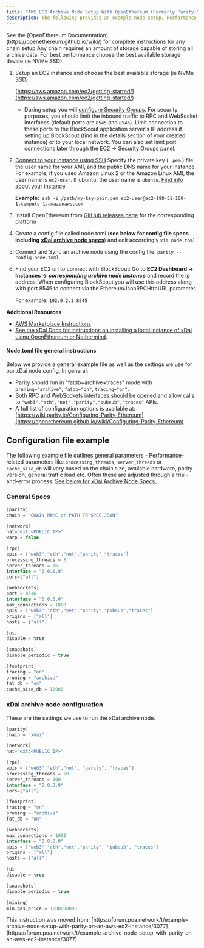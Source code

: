 ```yaml
---
title: "AWS EC2 Archive Node Setup With OpenEthereum (Formerly Parity)"
description: The following provides an example node setup. Performance related parameters will vary per chain.
---
```


<Warning>
See the [OpenEthereum Documentation](https://openethereum.github.io/wiki/) for complete instructions for any chain setup

</Warning>

<Info>
Any chain requires an amount of storage capable of storing all archive data. For best performance choose the best available storage device (ie NVMe SSD).

</Info>

1. Setup an EC2 instance and choose the best available storage (ie NVMe SSD).

   [https://aws.amazon.com/ec2/getting-started/](https://aws.amazon.com/ec2/getting-started/)

   * During setup you will [configure Security Groups](https://docs.aws.amazon.com/AWSEC2/latest/UserGuide/using-network-security.html). For security purposes, you should limit the inbound traffic to RPC and WebSocket interfaces (default ports are `8545` and `8546`). Limit connection to these ports to the BlockScout application server's IP address if setting up BlockScout (find in the details section of your created instance) or to your local network. You can also set limit port connections later through the EC2 -> Security Groups panel.

2. [Connect to your instance using SSH](https://docs.aws.amazon.com/AWSEC2/latest/UserGuide/AccessingInstancesLinux.html) Specify the private key ( `.pem` ) file, the user name for your AMI, and the public DNS name for your instance. For example, if you used Amazon Linux 2 or the Amazon Linux AMI, the user name is `ec2-user`. If ubuntu, the user name is `ubuntu`. [Find info about your instance](https://docs.aws.amazon.com/AWSEC2/latest/UserGuide/connection-prereqs.html#connection-prereqs-get-info-about-instance)

   **Example:**` ssh -i /path/my-key-pair.pem ec2-user@ec2-198-51-100-1.compute-1.amazonaws.com`

3. Install OpenEthereum from [GitHub releases page](https://github.com/openethereum/openethereum/releases) for the corresponding platform

4. Create a config file called node.toml (**see below for config file specs including** [**xDai archive node specs**](/setup/deployment/ansible-deployment/aws-marketplace/aws-ec2-archive-node-setup#xdai-archive-node-configuration)) and edit accordingly `vim node.toml`

5. Connect and Sync an archive node using the config file. `parity --config node.toml`

6. Find your EC2 url to connect with BlockScout: Go to **EC2 Dashboard -> Instances ->** ***corresponding archive node instance*** and record the ip address. When configuring BlockScout you will use this address along with port 8545 to connect via the EthereumJsonRPCHttpURL parameter.

   For example: `192.0.2.1:8545`

**Additional Resources**

* [AWS Marketplace Instructions](/setup/deployment/ansible-deployment/aws-marketplace/aws-marketplace-installation)
* [See the xDai Docs for instructions on installing a local instance of xDai using OpenEthereum or Nethermind](https://www.xdaichain.com/for-developers/install-xdai-client).

#### Node.toml file general instructions

Below we provide a general example file as well as the settings we use for our xDai node config. In general:

* Parity should run in "fatdb+archive+traces" mode with `pruning="archive"`, `fatdb="on"`, `tracing="on"`.
* Both RPC and WebSockets interfaces should be opened and allow calls to `"web3","eth","net","parity","pubsub","traces"` APIs.
* A full list of configuration options is available at: [https://wiki.parity.io/Configuring-Parity-Ethereum](https://openethereum.github.io/wiki/Configuring-Parity-Ethereum)

## Configuration file example

The following example file outlines general parameters - Performance-related parameters like `processing_threads`, `server_threads` or `cache_size_db` will vary based on the chain size, available hardware, parity version, general traffic load etc. Often these are adjusted through a trial-and-error process. [See below for xDai Archive Node Specs.](/setup/deployment/ansible-deployment/aws-marketplace/aws-ec2-archive-node-setup#xdai-archive-node-configuration)

### General Specs

```csharp
[parity]
chain = "CHAIN NAME or PATH TO SPEC.JSON"

[network]
nat="ext:<PUBLIC IP>"
warp = false

[rpc]
apis = ["web3","eth","net","parity","traces"]
processing_threads = 8
server_threads = 16
interface = "0.0.0.0"
cors=["all"]

[websockets]
port = 8546
interface = "0.0.0.0"
max_connections = 1000
apis = ["web3","eth","net","parity","pubsub","traces"]
origins = ["all"]
hosts = ["all"]

[ui]
disable = true

[snapshots]
disable_periodic = true

[footprint]
tracing = "on"
pruning = "archive"
fat_db = "on"
cache_size_db = 12000
```

### xDai archive node configuration

These are the settings we use to run the xDai archive node.

```csharp
[parity]
chain = "xdai"

[network]
nat="ext:<PUBLIC IP>"

[rpc]
apis = ["web3","eth","net", "parity", "traces"]
processing_threads = 50
server_threads = 100
interface = "0.0.0.0"
cors=["all"]

[footprint]
tracing = "on"
pruning = "archive"
fat_db = "on"

[websockets]
max_connections = 1000
interface = "0.0.0.0"
apis = ["web3","eth","net","parity", "pubsub", "traces"]
origins = ["all"]
hosts = ["all"]

[ui]
disable = true

[snapshots]
disable_periodic = true

[mining]
min_gas_price = 1000000000
```

<Tip>
This instruction was moved from: [https://forum.poa.network/t/example-archive-node-setup-with-parity-on-an-aws-ec2-instance/3077](https://forum.poa.network/t/example-archive-node-setup-with-parity-on-an-aws-ec2-instance/3077)

</Tip>


